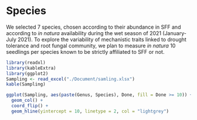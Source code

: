 # Species

We selected 7 species, chosen according to their abundance in SFF and according to *in natura* availability during the wet season of 2021 (January-July 2021). To explore the variability of mechanistic traits linked to drought tolerance and root fungal community, we plan to measure *in natura* 10 seedlings per species known to be strictly affiliated to SFF or not.

```r
library(readxl)
library(kableExtra)
library(ggplot2)
Sampling <- read_excel("./Document/samling.xlsx")
kable(Sampling)

ggplot(Sampling, aes(paste(Genus, Species), Done, fill = Done >= 10)) +
  geom_col() +
  coord_flip() +
  geom_hline(yintercept = 10, linetype = 2, col = "lightgrey")

```
